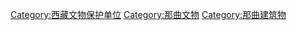 [[Category:西藏文物保护单位|Category:西藏文物保护单位]]
[[Category:那曲文物|Category:那曲文物]]
[[Category:那曲建筑物|Category:那曲建筑物]]